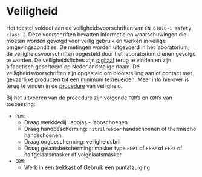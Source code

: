 # Veiligheid

Het toestel voldoet aan de veiligheidsvoorschriften van `EN 61010-1 safety class I`.
Deze voorschriften bevatten informatie en waarschuwingen die moeten worden gevolgd voor veilig gebruik en werken in veilige omgevingscondities.
De metingen worden uitgevoerd in het laboratorium; de veiligheidsvoorschriften opgesteld door het laboratorium dienen gevolgd te worden.
De veiligheidsfiches zijn [digitaal](https://drive.google.com/drive/folders/1WOp8fWH3CMoHbpN1TAxPrqUrT_GqTf02) terug te vinden en zijn alfabetisch gesorteerd op Nederlandstalige naam.
De veiligheidsvoorschriften zijn opgesteld om blootstelling aan of contact met gevaarlijke producten tot een minimum te herleiden.
Meer info hierover is terug te vinden in de [procedure](https://drive.google.com/drive/folders/1zHNxMmNSiZPfmPUYeq-kyidKq6xiVEdj) van veiligheid.

Bij het uitvoeren van de procedure zijn volgende `PBM`'s en `CBM`'s van toepassing:

-   `PBM`:
    -   Draag werkkledij: labojas - laboschoenen
    -   Draag handbescherming: `nitrilrubber` handschoenen of thermische handschoenen
    -   Draag oogbescherming: veiligheidsbril
    -   Draag gelaatsbescherming: masker type `FFP1` of `FFP2` of `FFP3` of halfgelaatsmasker of volgelaatsmasker
-   `CBM`:
    -   Werk in een trekkast of Gebruik een puntafzuiging
